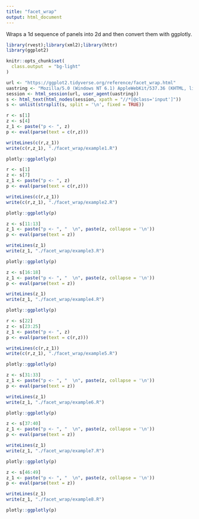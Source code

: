 ```yaml
---
title: "facet_wrap"
output: html_document
---
```


Wraps a 1d sequence of panels into 2d and then convert them with ggplotly.

```r
library(rvest);library(xml2);library(httr)
library(ggplot2)

knitr::opts_chunk$set(
  class.output  = "bg-light"
)
```

```r
url <- "https://ggplot2.tidyverse.org/reference/facet_wrap.html"
uastring <- "Mozilla/5.0 (Windows NT 6.1) AppleWebKit/537.36 (KHTML, like Gecko) Chrome/88.0.4324.190 Safari/537.36"
session <- html_session(url, user_agent(uastring))
s <- html_text(html_nodes(session, xpath = "//*[@class='input']"))
s <- unlist(strsplit(s, split = '\n', fixed = TRUE))
```

```r
r <- s[1]
z <- s[4]
z_1 <- paste("p <- ", z)
p <- eval(parse(text = c(r,z)))
```

```r
writeLines(c(r,z_1))
write(c(r,z_1), "./facet_wrap/example1.R")
```

```r
plotly::ggplotly(p)
```

```r
r <- s[1]
z <- s[7]
z_1 <- paste("p <- ", z)
p <- eval(parse(text = c(r,z)))
```

```r
writeLines(c(r,z_1))
write(c(r,z_1), "./facet_wrap/example2.R")
```

```r
plotly::ggplotly(p)
```

```r
z <- s[11:13]
z_1 <- paste("p <- ", "  \n", paste(z, collapse = '\n'))
p <- eval(parse(text = z))
```

```r
writeLines(z_1)
write(z_1, "./facet_wrap/example3.R")
```

```r
plotly::ggplotly(p)
```

```r
z <- s[16:18]
z_1 <- paste("p <- ", "  \n", paste(z, collapse = '\n'))
p <- eval(parse(text = z))
```

```r
writeLines(z_1)
write(z_1, "./facet_wrap/example4.R")
```

```r
plotly::ggplotly(p)
```

```r
r <- s[22]
z <- s[23:25]
z_1 <- paste("p <- ", z)
p <- eval(parse(text = c(r,z)))
```

```r
writeLines(c(r,z_1))
write(c(r,z_1), "./facet_wrap/example5.R")
```

```r
plotly::ggplotly(p)
```

```r
z <- s[31:33]
z_1 <- paste("p <- ", "  \n", paste(z, collapse = '\n'))
p <- eval(parse(text = z))
```

```r
writeLines(z_1)
write(z_1, "./facet_wrap/example6.R")
```

```r
plotly::ggplotly(p)
```

```r
z <- s[37:40]
z_1 <- paste("p <- ", "  \n", paste(z, collapse = '\n'))
p <- eval(parse(text = z))
```

```r
writeLines(z_1)
write(z_1, "./facet_wrap/example7.R")
```

```r
plotly::ggplotly(p)
```

```r
z <- s[46:49]
z_1 <- paste("p <- ", "  \n", paste(z, collapse = '\n'))
p <- eval(parse(text = z))
```

```r
writeLines(z_1)
write(z_1, "./facet_wrap/example8.R")
```

```r
plotly::ggplotly(p)
```

